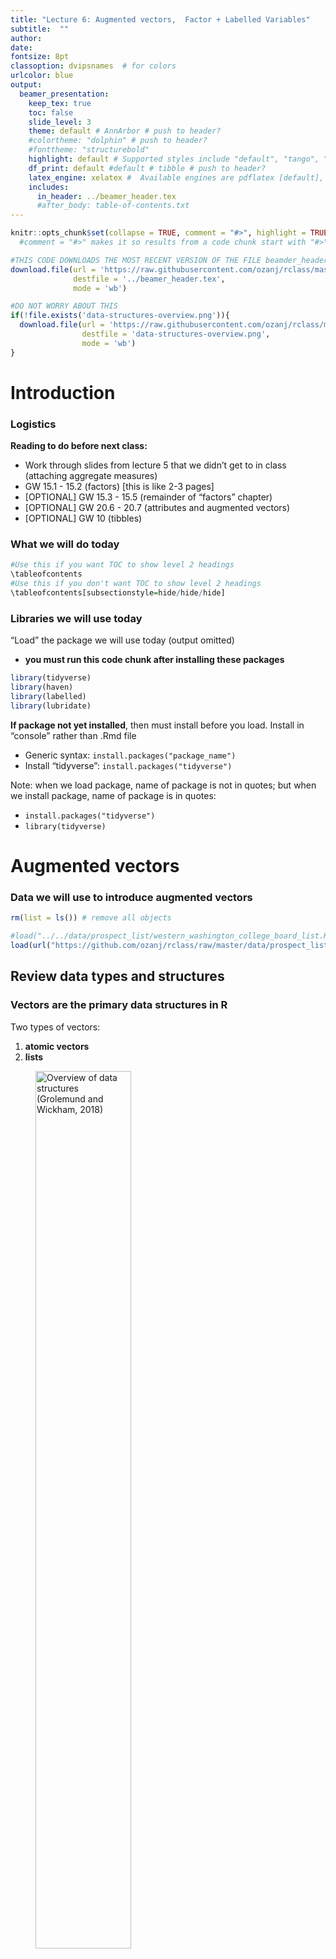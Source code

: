 ```yaml
---
title: "Lecture 6: Augmented vectors,  Factor + Labelled Variables"
subtitle:  ""
author: 
date: 
fontsize: 8pt
classoption: dvipsnames  # for colors
urlcolor: blue
output:
  beamer_presentation:
    keep_tex: true
    toc: false
    slide_level: 3
    theme: default # AnnArbor # push to header?
    #colortheme: "dolphin" # push to header?
    #fonttheme: "structurebold"
    highlight: default # Supported styles include "default", "tango", "pygments", "kate", "monochrome", "espresso", "zenburn", and "haddock" (specify null to prevent syntax highlighting); push to header
    df_print: default #default # tibble # push to header?    
    latex_engine: xelatex #  Available engines are pdflatex [default], xelatex, and lualatex; The main reasons you may want to use xelatex or lualatex are: (1) They support Unicode better; (2) It is easier to make use of system fonts.
    includes:
      in_header: ../beamer_header.tex
      #after_body: table-of-contents.txt 
---
```


```r
knitr::opts_chunk$set(collapse = TRUE, comment = "#>", highlight = TRUE)
  #comment = "#>" makes it so results from a code chunk start with "#>"; default is "##"
```

```r
#THIS CODE DOWNLOADS THE MOST RECENT VERSION OF THE FILE beamder_header.tex AND SAVES IT TO THE DIRECTORY ONE LEVEL UP FROM THIS .RMD LECTURE FILE
download.file(url = 'https://raw.githubusercontent.com/ozanj/rclass/master/lectures/beamer_header.tex', 
              destfile = '../beamer_header.tex',
              mode = 'wb')
```

```r
#DO NOT WORRY ABOUT THIS
if(!file.exists('data-structures-overview.png')){
  download.file(url = 'https://raw.githubusercontent.com/ozanj/rclass/master/lectures/lecture5/data-structures-overview.png', 
                destfile = 'data-structures-overview.png',
                mode = 'wb')
}
```

# Introduction


### Logistics

__Reading to do before next class:__

- Work through slides from lecture 5 that we didn't get to in class (attaching aggregate measures)
- GW 15.1 - 15.2 (factors) [this is like 2-3 pages]
- [OPTIONAL] GW 15.3 - 15.5 (remainder of "factors" chapter)
- [OPTIONAL] GW 20.6 - 20.7 (attributes and augmented vectors)
- [OPTIONAL] GW 10 (tibbles)

<!-- __Explanation about `beamer_header.tex` in YAML header:__ -->

<!-- - We are calling the beamer_header.tex file in the background to customize our slides. Without this LaTeX file, our slides would compile according to the default beamer presentation (PDF).   -->
<!--     - Why would we want to do this?   -->
<!--     - We can customize our slides with the beamer_header.tex LaTeX file to include page numbers, change heading options, or change slide colors (in addition to other things).  -->
<!-- - `includes` option in the YAML header customizes the beamer presentation slides   -->
<!--     - Here is a [link](https://bookdown.org/yihui/rmarkdown/pdf-document.html#latex-options) to a short description of the includes option in the YAML header.   -->



### What we will do today

\tableofcontents

```r
#Use this if you want TOC to show level 2 headings
\tableofcontents
#Use this if you don't want TOC to show level 2 headings
\tableofcontents[subsectionstyle=hide/hide/hide]
```

### Libraries we will use today

"Load" the package we will use today (output omitted)

- __you must run this code chunk after installing these packages__
```r
library(tidyverse)
library(haven)
library(labelled)
library(lubridate)
```
__If package not yet installed__, then must install before you load. Install in "console" rather than .Rmd file

- Generic syntax: `install.packages("package_name")`
- Install "tidyverse": `install.packages("tidyverse")`

Note: when we load package, name of package is not in quotes; but when we install package, name of package is in quotes:

- `install.packages("tidyverse")`
- `library(tidyverse)`

# Augmented vectors

### Data we will use to introduce augmented vectors

```r
rm(list = ls()) # remove all objects

#load("../../data/prospect_list/western_washington_college_board_list.RData")
load(url("https://github.com/ozanj/rclass/raw/master/data/prospect_list/wwlist_merged.RData"))

```

## Review data types and structures

### __Vectors__ are the primary data structures in R

\medskip

Two types of vectors:

1. __atomic vectors__
1. __lists__

\medskip

![Overview of data structures (Grolemund and Wickham, 2018)](data-structures-overview.png){width=60%}

### Review data structures: atomic vectors


\medskip An __atomic vector__ is a collection of values

- each value in an atomic vector is an __element__
- all elements within vector must have same __data type__

```r
(a <- c(1,2,3)) # parentheses () assign and print object in one step
length(a)
typeof(a)
str(a)
```

Can assign __names__ to vector elements, creating a __named atomic vector__

```r
(b <- c(v1=1,v2=2,v3=3))
length(b)
typeof(b)
str(b)
```

### Review data structures: lists

\medskip

- Like atomic vectors, __lists__ are objects that contain __elements__
- However, __data type__ can differ across elements within a list
    - an element of a list can be another list


```r
list_a <- list(1,2,"apple")
typeof(list_a)
length(list_a)
str(list_a)

list_b <- list(1, c("apple", "orange"), list(1, 2))
length(list_b)
str(list_b)
```

### Review data structures: lists

Like atomic vectors, elements within a list can be named, thereby creating a __named list__

```r
# not named
str(list_b) 

# named
list_c <- list(v1=1, v2=c("apple", "orange"), v3=list(1, 2, 3))
str(list_c) 
```

### Review data structures: a data frame is a list

A __data frame__ is a list with the following characteristics:

- All the elements must be __vectors__ with the same __length__
- Data frames are __augmented lists__ because they have additional __attributes__ [described later]

```r
#a regular list
list_d <- list(col_a = c(1,2,3), col_b = c(4,5,6), col_c = c(7,8,9))
typeof(list_d)
str(list_d)

#a data frame
df_a <- data.frame(col_a = c(1,2,3), col_b = c(4,5,6), col_c = c(7,8,9))
typeof(df_a)
str(df_a)
```
## Attributes and augmented vectors

### Atomic vectors versus augmented vectors

__Atomic vectors__ [our focus so far]

- I think of atomic vectors as "just the data"
- Atomic vectors are the building blocks for augmented vectors

__Augmented vectors__

- __Augmented vectors__ are atomic vectors with additional __attributes__ attached

__Attributes__

- __Attributes__ are additional "metadata" that can be attached to any object (e.g., vector or list)
- Examples of some important attributes in R:
    - __Names__: name the elements of a vector (e.g., variable names)
    - __value labels__: character labels (e.g., "Charter School") attached to numeric values
    - __Object class__: How object should be treated by object oriented programming language [discussed below]

__Main takaway__:

- Augmented vectors are atomic vectors (just the data) with additional attributes attached

### Attributes in vectors

Identify attributes in any object using the `attributes()` function

```r
#vector with no attributes
vector1 <- c(1,2,3,4)
vector1
attributes(vector1)

#vector with name attributes
vector2 <- c(a = 1, b= 2, c= 3, d = 4)
vector2
attributes(vector2)
```


### Attributes in lists

```r
#no attributes
list1 <- list(c(1,2,3), c(4,5,6))
attributes(list1)

#list with attributes
list2 <- list(col_a = c(1,2,3), col_b = c(4,5,6))
str(list2)
attributes(list2)

#data frame with attributes
list3 <- data.frame(col_a = c(1,2,3), col_b = c(4,5,6))
str(list3)
attributes(list3)
```
## Object class

### Object class

\medskip 
Every object in R has a __class__

- Object class defines rules for how object can be treated by object oriented programming language (e.g., which functions you can apply to object)
- class is an __attribute__ of an object

Identify the class of an object using the `class()` function
```r
(vector2 <- c(a = 1, b= 2, c= 3, d = 4))
class(vector2)
```

When I encounter a new object I often investigate object by applying `typeof()`, `class()`, and `attributes()` functions to that object
```r
vector2
typeof(vector2)
class(vector2)
attributes(vector2)
```

### Object class

Why is __class__ important?

- Specific functions usually work with only particular __classes__ of objects
    - e.g., "date"" functions usually only work on objects with a date class
    - "string" functions usually only work with on objects with a character class
    - Functions that do mathematical computation usually work on objects with a numeric class
- Note: functions care about object __class__, not object __type__

object with `numeric` class (output omitted)
```r
str(wwlist)

typeof(wwlist$med_inc_zip)
class(wwlist$med_inc_zip)
sum(wwlist$med_inc_zip[1:10], na.rm = TRUE) # numeric function

# load library with date functions
library(lubridate)
#Sys.setenv(TZ="America/Los_Angeles") #setting time zone to Los Angeles time
year(wwlist$med_inc_zip[1:10]) # date function
```
### Object class

Why is __class__ important?

- Specific functions usually work with only particular __classes__ of objects
- Note: functions care about object __class__, not object __type__

Object with `character` class
```r
str(wwlist$hs_city)
typeof(wwlist$hs_city)
class(wwlist$hs_city)

tolower(wwlist$hs_city[1:10]) # string function
sum(wwlist$hs_city, na.rm = TRUE) # numeric function
```


Object with a date class
```r
typeof(wwlist$receive_date)
class(wwlist$receive_date)

year(wwlist$receive_date[1:10]) # date function
sum(wwlist$receive_date) # numeric function

```

### Class and object oriented programming

Definition of object oriented programming from this [LINK](https://www.webopedia.com/TERM/O/object_oriented_programming_OOP.html)

> "Object-oriented programming (OOP) refers to a type of computer programming in which programmers define not only the data type of a data structure, but also the types of operations (functions) that can be applied to the data structure."

Object __class__ is fundamental to object oriented programming because:

- object class determines which functions can be applied to the object
- object class also determines what those functions do to the object

Many different object classes exist in R

- we can also create our own classes
- but in this course we will work with classes that have been created by others

## Class == factor

### Factors

__Factors__ are an object _class_ used to display categorical data (e.g., marital status)

- A factor is an __augmented vector__ built by attaching a "levels" attribute to an (atomic) integer vectors

Usually, we would prefer a categorical variable (e.g., race, school type) to be a factor variable rather than a character variable

- So far in the course I have made all categorical variables character variables because we had not introduced factors yet

Below, I'll create a factor version of the character variable `ethn_code` 

- (don't worry about understanding this code; I'll explain it later)
```r
str(wwlist$ethn_code)
class(wwlist$ethn_code)
# create factor var; tidyverse approach
wwlist <- wwlist %>% mutate(ethn_code_fac = factor(ethn_code)) 
#wwlist$ethn_code_fac <- factor(wwlist$ethn_code) # base r approach

str(wwlist$ethn_code_fac)
```
### Factors

A factor is an __augmented vector__ built by attaching a "levels" attribute to an (atomic) integer vector

Compare (character) `ethn_code` to (factor) `ethn_code_fac` (output omitted)
```r
#character var
typeof(wwlist$ethn_code)
class(wwlist$ethn_code)
str(wwlist$ethn_code)
attributes(wwlist$ethn_code)

#factor var
typeof(wwlist$ethn_code_fac)
class(wwlist$ethn_code_fac)
str(wwlist$ethn_code_fac)
attributes(wwlist$ethn_code_fac)
```

__Main takeaway__

- `ethn_code_fac` has `type=integer` and `class=factor` because the variable has a "levels" attribute
- Underlying data are integers but levels attribute is used to display the data.
```r
wwlist$ethn_code_fac[1:4] # print first few obs of ethn_code_fac
```



### Working with factor variables

```r
attributes(wwlist$ethn_code_fac)
```
Refer to categories of a factor by the values of the __level attribute__ rather than the underlying values of the variable

__Task__

- count the number of prospects in object `wwlist` who identify as "white"
```r
# referring to variable value; this doesn't work
wwlist %>% filter(ethn_code_fac==10) %>% count 

#referring to value of level attribute; this works
wwlist %>% filter(ethn_code_fac=="white") %>% count 

```

### Working with factor variables

__Task__

- count the number of prospects in object `wwlist` who identify as "white"

If you want to refer to underlying values, then apply `as.integer()` function to the factor variable
```r
attributes(wwlist$ethn_code_fac)
wwlist %>% filter(as.integer(ethn_code_fac)==10) %>% count 
```
### How to identify the variable values associated with factor levels

Let's create a factor version of the character variable `psat_range`
```r
wwlist <- wwlist %>% mutate(psat_range_fac = factor(psat_range)) # create factor var;
```

Run below code in console rather than code chunk to see values associated with each factor
```r
wwlist %>% count(psat_range_fac)
attributes(wwlist$psat_range_fac)
levels(wwlist$psat_range_fac) #starts at 1
nlevels(wwlist$psat_range_fac) #7 levels total
levels(wwlist$psat_range_fac)[1:3] #prints levels 1-3

```

Once you know values associated with factor, you can filter based on values
```r
wwlist %>% filter(as.integer(psat_range_fac)==4) %>% count()
```

Or you can just filter based on value of __factor levels__
```r
wwlist %>% filter(psat_range=="1270-1520") %>% count()
```

### Creating factor variables from character variables or from integer variables

See Appendix

### Factor student exercise   

1. After running the code below, use `typeof`, `class`, `str`, and `attributes` functions to check the new variable `receive_year`  
2. Create a factor variable from the input variable `receive_year` and name it `receive_year_fac`  
3. Run the same functions (`typeof`, `class`, etc.) from the first question using the new variable you created  
4. Get a count of `receive_year_fac`. __hint:__ you could also run this in the console to see values associated with each factor

Run this code to create a year variable from the input variable "receive_date"
```r
#wwlist %>% glimpse()

library(lubridate) #load library if you haven't already
wwlist <- wwlist %>%
  mutate(receive_year = year(receive_date)) #creating year variable with the lubridate package

#Check variable
wwlist %>% 
  count(receive_year)

wwlist %>%
  group_by(receive_year) %>% 
  count(receive_date)

```


### Factor student exercise solutions   
1. Use `typeof`, `class`, `str`, and `attributes` functions to check the new variable `receive_year`  
```r
typeof(wwlist$receive_year)
class(wwlist$receive_year)
str(wwlist$receive_year)
attributes(wwlist$receive_year) 
```

### Factor student exercise solutions  
2. Now create a factor variable from the input variable `receive_year` and name it `receive_year_fac` 
```r
# create factor var; tidyverse approach
wwlist <- wwlist %>%
  mutate(receive_year_fac = factor(receive_year))  

```

### Factor student exercise solutions 
3. Run the same functions (`typeof`, `class`, etc.) from the first question using the new variable you created  
```r
typeof(wwlist$receive_year_fac)
class(wwlist$receive_year_fac)
str(wwlist$receive_year_fac)
attributes(wwlist$receive_year_fac)   
```

### Factor student exercise solutions 
4. Get a count of `receive_year_fac`. __hint:__ you could also run this in the console to see values associated with each factor
```r
wwlist %>%
  count(receive_year_fac)
```


## Class == labelled

### Data we will use to introduce `labelled` class

High school longitudinal surveys from National Center for Education Statistics (NCES)

- Follow U.S. students from high school through college, labor market

We will be working with [High School Longitudinal Study of 2009 (HSLS:09)](https://nces.ed.gov/surveys/hsls09/index.asp)

- Follows 9th graders from 2009
- Data collection waves

      - Base Year (2009)
      - First Follow-up (2012)
      - 2013 Update (2013)
      - High School Transcripts (2013-2014)
      - Second Follow-up (2016)    

### `haven` package

[`haven`](https://haven.tidyverse.org/), which is part of __tidyverse__, "enables R to read and write various data formats" from the following statistical packages: 

- SAS
- SPSS
- Stata

When using `haven` to read data, resulting R objects have these characteristics:

- Are __tibbles__, a particular type of data frame we discuss in future weeks
- Transform variables with "value labels" into the `labelled()` class [our focus today]
    - `labelled` is an object __class__ created by folks who created `haven` package
    - `labelled` is an object class, just like `factor` is an object class
    - `labelled` and `factor` classes are both viable alternatives for categorical variables
    - Helpful description of `labelled` class  [HERE](https://haven.tidyverse.org/articles/semantics.html)
- Dates and times converted to R date/time classes
- Character vectors not converted to factors

### `haven` package

Use `read_dta()` function from `haven` to import Stata dataset into R
```r
hsls <- read_dta(file="https://github.com/ozanj/rclass/raw/master/data/hsls/hsls_stu_small.dta")
```

Let's examine the data [you __must__ run this code chunk]
```r
names(hsls)
names(hsls) <- tolower(names(hsls)) # convert names to lowercase
names(hsls)

str(hsls) # ugh

str(hsls$s3classes)
attributes(hsls$s3classes)
typeof(hsls$s3classes)
class(hsls$s3classes)
```

### `labelled` package

Purpose of the `labelled` package is to work with data imported from SPSS/Stata/SAS using the `haven` package. 

- In particular, `labelled` package creates functions to work with objects that have `labelled` class
- From package documentation: "purpose of the `labelled` package is to provide functions to manipulate _metadata_ as variable labels, value labels and defined missing values using the `labelled` class and the `label` attribute introduced in `haven` package.
- More info on the `labelled` package: [LINK](https://cran.r-project.org/web/packages/labelled/vignettes/intro_labelled.html)

Functions in `labelled` package

- [Full list](https://www.rdocumentation.org/packages/labelled/versions/1.1.0)
- A couple relevant functions
    - `val_labels`: get or set variable _value labels_
    - `var_label`: get or set a _variable label_

```r
attributes(hsls$s3classes)

hsls %>% select(s3classes) %>% var_label()
hsls %>% select(s3classes) %>% val_labels()
```
### Core concepts for understanding `labelled` class [SKIP]

__atomic vectors (and lists)__ the underlying data

- data structures: vector or list
- data type: numeric (integer or double); character; logical
```r
typeof(hsls$s3classes)
```

__augmented vectors__ are atomic vectors with __attributes__ attached

__attributes__ are "metadata" attached to an object. Examples

- __names__: names of elements of a vector or list (e.g., variable names)
- __levels__: display output associated with values of a factor variable
- __class__: e.g., factor, labelled

```r
attributes(hsls$s3classes)
```
__class__ is an object oriented programming concept. The `class` of an object determines which functions can be applied to the object and what those functions do

- e.g., can't apply `sum()` to an object where `class=character`

### What is `labelled` class?

\medskip

- `labelled` is an object class created by the `haven` package for importing variables from SAS/SPSS/Stata that have __value labels__
- __value labels__ [in Stata] are labels attached to specific values of a variable:
    - e.g., variable value `1` attached to value label "married", `2`="single", `3`="divorced"
- Variables in an R data frame with `class==labelled`:
    - data `type` can be numeric(double) or character
    - To see `value labels` associated with each value:
        - `attr(data_frame_name$variable_name,"labels")`
        - e.g., `attr(hsls$s3classes,"labels")`

Let's investigate the attributes of `hsls$s3classes`
```r
typeof(hsls$s3classes)
class(hsls$s3classes)
str(hsls$s3classes)
attributes(hsls$s3classes)
```
use `attr(object_name,"attribute_name")` to refer to each attribute
```r
attr(hsls$s3classes,"label")
attr(hsls$s3classes,"labels")
attr(hsls$s3classes,"class")
attr(hsls$s3classes,"format.stata")
```

### Working with `labelled` class data

\medskip

Show variable labels (`var_label`); and show value labels (`val_labels`)
```r
hsls %>% select(s3classes,s3clglvl) %>% var_label #show variable label
hsls %>% select(s3classes,s3clglvl) %>% val_labels #show value labels
```

Create frequency tables with `labelled` class variables using `count()`

- Default setting is to show variable __values__ not __value labels__
```r
hsls %>% count(s3classes)
#investigate the object created
hsls_freq_temp <- hsls %>% count(s3classes)
hsls_freq_temp
rm(hsls_freq_temp)
```

To make frequency table show __value labels__ add `%>% as_factor()` to pipe

- `as_factor()` is function from `haven` that converts an object to a factor
```r
hsls %>% count(s3classes) %>% as_factor()
#investigate the object created
hsls_freq_temp <- hsls %>% count(s3classes)  %>% as_factor()
hsls_freq_temp
rm(hsls_freq_temp)
```
### Working with `labelled` class data

To isolate values of `labelled` class variables in `filter()` function:

- refer to variable __value__, not the __value label__

__Task__ 

- how many observations in var `s3classes` associated with "Unit non-response"
- how many observations in var `s3classes` associated with "Yes"

General steps to follow: 

1. investigate object
1. use filter to isolate desired observations

Investigate object
```r
class(hsls$s3classes)
hsls %>% select(s3classes,s3clglvl) %>% var_label #show variable label
hsls %>% select(s3classes,s3clglvl) %>% val_labels #show value label
hsls %>% count(s3classes) # freq table, values
hsls %>% count(s3classes) %>% as_factor() # freq table, value labels

```

filter specific values
```r
hsls %>% filter(s3classes==-8) %>% count() # -8 = unit non-response
hsls %>% filter(s3classes==1) %>% count() # 1 = yes
```

### Labelled student exercise

1. Get variable and value labels of `s3hs`  
2. Get a count of the variable showing the values and the value labels. __hint__ use factor()  
3. Filter if value is associated with "Missing"  
4. Filter if value is associated with "Missing" or "Unit non-response"

### Labelled student exercise solutions
1. Get variable and value labels of `s3hs` 
```r
hsls %>% 
  select(s3hs) %>% 
  var_label() 

hsls %>% 
  select(s3hs) %>% 
  val_labels()
```

### Labelled student exercise solutions
2. Get a count of the variable `s3hs` showing the value labels. __hint__ use factor()

```r
hsls %>% 
  count(s3hs) 

hsls %>% 
  count(s3hs) %>% 
  as_factor() 

```

### Labelled student exercise solutions
3. Filter if value is associated with "Missing"
```r
hsls %>%
  filter(s3hs== -9) %>% 
  count()
```

### Labelled student exercise solutions  
4. Filter if value is associated with "Missing" or "Unit non-response"
```r
hsls %>%
  filter(s3hs== -9 | s3hs== -8) %>% 
  count()
```


## Comparing labelled class to factor class

### Comparing `class==labelled` to `class==factor`

|  | `class==labelled` | `class==factor`
|---|----------|-------------|
| data type  |    numeric or character   | integer |
| name of value label attribute | labels | levels |
| refer to data using | variable values | levels attribute |

    
### Converting `class==labelled` to `class==factor`

The `as_factor()` function from `haven` package converts variables with `class==labelled` to `class==factor`

- Can be used for descriptive statistics
```r
hsls %>% select(s3classes) %>% count(s3classes) %>% as_factor()
```

- Can create object with some or all `labelled` vars converted to `factor`
```r
hsls_f <- as_factor(hsls,only_labelled = TRUE)
```

Let's examine this object
```r
glimpse(hsls_f)
hsls_f %>% select(s3classes,s3clglvl) %>% str()
typeof(hsls_f$s3classes)
class(hsls_f$s3classes)
attributes(hsls_f$s3classes)

hsls_f %>% select(s3classes) %>% var_label()
hsls_f %>% select(s3classes) %>% val_labels()
```

### Working with `class==factor` data

Showing values associated with factor levels
```r
hsls_f %>% count(s3classes)
```

In code, refer `level` attribute not variable value
```r
hsls_f %>% filter(s3classes=="Yes") %>% count(s3classes)
```


# Creating factor variables

### Create factors [from string variables]

To create a factor variable from string variable

1. create a character vector containing underlying data
1. create a vector containing valid levels
3. Attach levels to the data using the `factor()` function

```r
#underlying data: months my fam is born
x1 <- c("Jan", "Aug", "Apr", "Mar")
#create vector with valid levels
month_levels <- c("Jan", "Feb", "Mar", "Apr", "May", "Jun", 
  "Jul", "Aug", "Sep", "Oct", "Nov", "Dec")
#attach levels to data
x2 <- factor(x1, levels = month_levels)
```
Note how attributes differ
```r
str(x1)
str(x2)
```
Sorting differs
```r
sort(x1)
sort(x2)
```

### Create factors [from string variables]

Let's create a character version of variable `hs_state` and then turn it into a factor

```r
#wwlist %>%
#  count(hs_state)
#Subset obs to West Coast states 
wwlist_temp <- wwlist %>%
  filter(hs_state %in% c("CA", "OR", "WA"))

#Create character version of high school state for West Coast states only
wwlist_temp$hs_state_char <- as.character(wwlist_temp$hs_state)

#investigate character variable
str(wwlist_temp$hs_state_char)
table(wwlist_temp$hs_state_char)

#create new variable that assigns levels
wwlist_temp$hs_state_fac <- factor(wwlist_temp$hs_state_char, levels = c("CA","OR","WA"))
str(wwlist_temp$hs_state_fac)
attributes(wwlist_temp$hs_state_fac)

#wwlist_temp %>%
#  count(hs_state_fac)
rm(wwlist_temp)

```

### Create factors [from string variables]
How the `levels` argument works when underlying data is character

- Matches value of underlying data to value of the level attribute
- Converts underlying data to integer, with level attribute attached

\medskip See chapter 15 of Wickham for more on factors (e.g., modifying factor order, modifying factor levels)

### Creating factors [from integer vectors]

Factors are just integer vectors with level attributes attached to them. So, to create a factor:

1. create a vector for the underlying data
1. create a vector that has level attributes
3. Attach levels to the data using the `factor()` function

```r
a1 <- c(1,1,1,0,1,1,0) #a vector of data
a2 <- c("zero","one") #a vector of labels

#attach labels to values
a3 <- factor(a1, labels = a2)
a3
str(a3)

```

Note: By default, `factor()` function attached "zero" to the lowest value of vector `a1` because "zero" was the first element of vector `a2`

### Creating factors [from integer vectors]

Let's turn an integer variable into a factor variable in the `wwlist` data frame

Create integer version of `receive_year`
```r
#typeof(wwlist_temp$receive_year)
wwlist$receive_year_int <- as.integer(wwlist$receive_year)
str(wwlist$receive_year_int)
typeof(wwlist$receive_year_int)

```


Assign levels to values of integer variable
```r
wwlist$receive_year_fac <- factor(wwlist$receive_year_int, 
      labels=c("Twenty-sixteen","Twenty-seventeen","Twenty-eighteen"))
str(wwlist$receive_year_fac)
str(wwlist$receive_year)

#Check variable
wwlist %>%
  count(receive_year_fac)

wwlist %>%
  count(receive_year)
```





